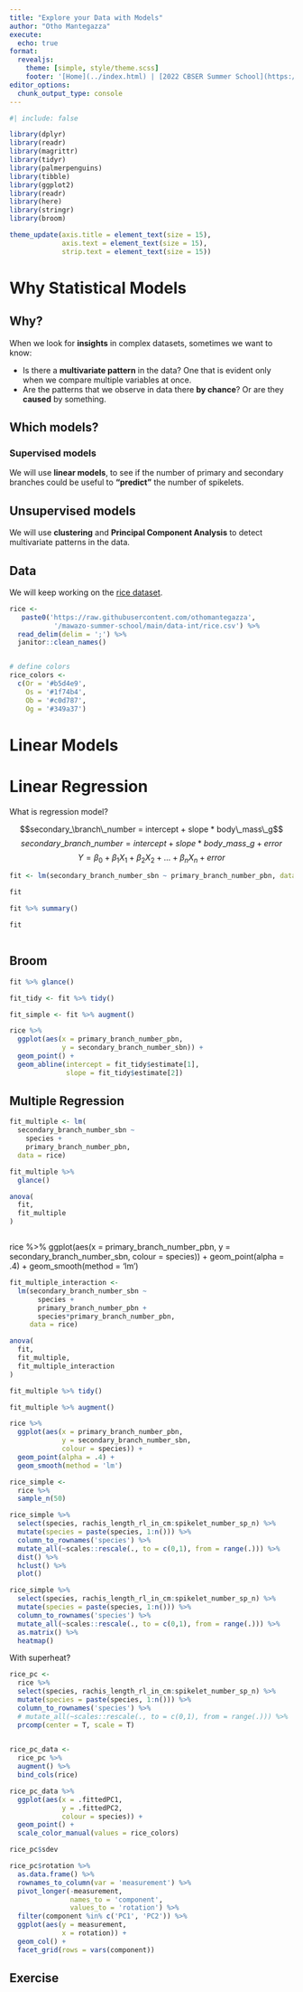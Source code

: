 ```yaml
---
title: "Explore your Data with Models"
author: "Otho Mantegazza"
execute: 
  echo: true
format:
  revealjs:
    theme: [simple, style/theme.scss]
    footer: '[Home](../index.html) | [2022 CBSER Summer School](https://www.summercompschool.mawazoinstitute.org/)'
editor_options: 
  chunk_output_type: console
---
```


```r
#| include: false

library(dplyr)
library(readr)
library(magrittr)
library(tidyr)
library(palmerpenguins)
library(tibble)
library(ggplot2)
library(readr)
library(here)
library(stringr)
library(broom)

theme_update(axis.title = element_text(size = 15),
             axis.text = element_text(size = 15),
             strip.text = element_text(size = 15))
```

# Why Statistical Models


## Why?

When we look for **insights** in complex datasets, sometimes we want to know:

- Is there a **multivariate pattern** in the data? One that is evident only when we compare multiple variables at once.
- Are the patterns that we observe in data there **by chance**? Or are they **caused** by something.

## Which models?

### Supervised models

We will use **linear models**, to see if the number of primary and secondary branches could be useful to **"predict"** the number of spikelets. 

## Unsupervised models

We will use **clustering** and **Principal Component Analysis** to detect multivariate patterns in the data.

## Data

We will keep working on the [rice dataset](https://academic.oup.com/jxb/article/70/20/5617/5538968).

```r
rice <-  
   paste0('https://raw.githubusercontent.com/othomantegazza',
           '/mawazo-summer-school/main/data-int/rice.csv') %>% 
  read_delim(delim = ';') %>% 
  janitor::clean_names()


# define colors
rice_colors <- 
  c(Or = '#b5d4e9',
    Os = '#1f74b4',
    Ob = '#c0d787',
    Og = '#349a37')
```

# Linear Models

# Linear Regression

What is regression model?

$$secondary_\branch\_number = intercept + slope * body\_mass\_g$$
$$secondary\_branch\_number = intercept + slope * body\_mass\_g + error$$
$$Y = \beta_0 + \beta_1X_1 + \beta_2X_2 + ... + \beta_nX_n + error$$
```r
fit <- lm(secondary_branch_number_sbn ~ primary_branch_number_pbn, data = rice)
```

```r
fit
```

```r
fit %>% summary()
```

```r
fit
```

```r
```


## Broom

```r
fit %>% glance()
```

```r
fit_tidy <- fit %>% tidy()
```

```r
fit_simple <- fit %>% augment()
```

```r
rice %>% 
  ggplot(aes(x = primary_branch_number_pbn,
             y = secondary_branch_number_sbn)) +
  geom_point() +
  geom_abline(intercept = fit_tidy$estimate[1],
              slope = fit_tidy$estimate[2])
```

## Multiple Regression

```r
fit_multiple <- lm(
  secondary_branch_number_sbn ~
    species +
    primary_branch_number_pbn,
  data = rice)
```

```r
fit_multiple %>%
  glance()
```

```r
anova(
  fit,
  fit_multiple
)
```

```r

```


rice %>% 
  ggplot(aes(x = primary_branch_number_pbn,
             y = secondary_branch_number_sbn,
             colour = species)) +
  geom_point(alpha = .4) +
  geom_smooth(method = 'lm')

```r
fit_multiple_interaction <-
  lm(secondary_branch_number_sbn ~
       species +
       primary_branch_number_pbn +
       species*primary_branch_number_pbn,
     data = rice)
```

```r
anova(
  fit,
  fit_multiple,
  fit_multiple_interaction
)
```


```r
fit_multiple %>% tidy()

fit_multiple %>% augment()
```

```r
rice %>% 
  ggplot(aes(x = primary_branch_number_pbn,
             y = secondary_branch_number_sbn,
             colour = species)) +
  geom_point(alpha = .4) +
  geom_smooth(method = 'lm')
```

```r
rice_simple <- 
  rice %>% 
  sample_n(50)

rice_simple %>% 
  select(species, rachis_length_rl_in_cm:spikelet_number_sp_n) %>% 
  mutate(species = paste(species, 1:n())) %>% 
  column_to_rownames('species') %>% 
  mutate_all(~scales::rescale(., to = c(0,1), from = range(.))) %>% 
  dist() %>% 
  hclust() %>% 
  plot()
```

```r
rice_simple %>% 
  select(species, rachis_length_rl_in_cm:spikelet_number_sp_n) %>% 
  mutate(species = paste(species, 1:n())) %>% 
  column_to_rownames('species') %>% 
  mutate_all(~scales::rescale(., to = c(0,1), from = range(.))) %>% 
  as.matrix() %>% 
  heatmap()
```

With superheat?

```r
rice_pc <- 
  rice %>% 
  select(species, rachis_length_rl_in_cm:spikelet_number_sp_n) %>% 
  mutate(species = paste(species, 1:n())) %>% 
  column_to_rownames('species') %>% 
  # mutate_all(~scales::rescale(., to = c(0,1), from = range(.))) %>% 
  prcomp(center = T, scale = T)
  
```

```r
rice_pc_data <- 
  rice_pc %>% 
  augment() %>% 
  bind_cols(rice)
```

```r
rice_pc_data %>% 
  ggplot(aes(x = .fittedPC1,
             y = .fittedPC2,
             colour = species)) +
  geom_point() +
  scale_color_manual(values = rice_colors)
```

```r
rice_pc$sdev
```


```r
rice_pc$rotation %>% 
  as.data.frame() %>% 
  rownames_to_column(var = 'measurement') %>% 
  pivot_longer(-measurement,
               names_to = 'component',
               values_to = 'rotation') %>% 
  filter(component %in% c('PC1', 'PC2')) %>% 
  ggplot(aes(y = measurement,
             x = rotation)) +
  geom_col() +
  facet_grid(rows = vars(component)) 
```

## Exercise {.exercise}


